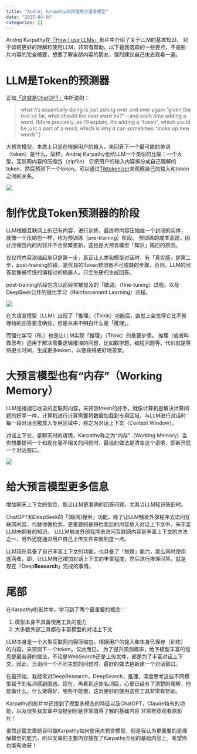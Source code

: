 ```yaml
---
title: "Andrej Karpathy如何使用大语言模型"
date: "2025-04-06"
categories: []
---
```


Andrej Karpathy在[「How I use LLMs」](https://youtu.be/EWvNQjAaOHw?si=gV93Va9F02gNhrY4)影片中介绍了关于LLM的基本知识。
对于如何更好的理解和使用LLM，非常有帮助。以下是我选取的一些要点，不是影片内容的完全概要，想要了解全部内容的朋友，强烈建议自己也去观看一遍。

# LLM是Token的预测器
正如[「这就是ChatGPT」](https://writings.stephenwolfram.com/2023/02/what-is-chatgpt-doing-and-why-does-it-work/)中所说的：

> what it’s essentially doing is just asking over and over again “given the text so far, what should the next word be?”—and each time adding a word. (More precisely, as I’ll explain, it’s adding a “token”, which could be just a part of a word, which is why it can sometimes “make up new words”.)

大预言模型，本质上只是在根据用户的输入，来回答下一个最可能的单词（token）是什么。同样，Andrej Karpathy也给LLM一个类似的比喻：一个大型，互联网内容的压缩包（zipfile）
它把用户的输入内容拆分成自己理解的token，然后预测下一个token。可以通过[Tiktokenizer](https://tiktokenizer.vercel.app/)来观察自己的输入和token之间的关系。

![](https://image.luozx.org/garden/2025/04/d73edafb39b6710794937742f4a1ebac.png)

# 制作优良Token预测器的阶段

LLM根据互联网上的已有内容，进行训练，最终将内容压缩成一个封闭的实体，就像一个压缩包一样，称为预训练（pre-training）阶段。
预训练的成本高昂，因此压缩包内的内容并不会频繁更新，这也是大预言模型「知识」陈旧的原因。

仅仅将内容浓缩起来只是第一步，真正让人类和模型对话时，有「真实感」是第二步，post-training阶段，是优良的Token预测器不可或缺的步骤，否则，LLM的回答就像被传统的编程过的机器人，只会生硬的生成回答。

post-training阶段包含以前经常被提及的「微调」（fine-tuning）过程。以及DeepSeek公开的强化学习（Reinforcement Learning）过程。

![](https://image.luozx.org/garden/2025/04/c3c692d40abd08045116ec7d31a407d0.png)

在大语言模型（LLM）出现了「推理」（Think）功能后，直觉上会觉得它比不推理给的回答更准确些，但是从来不明白什么是「推理」。

而强化学习（RL）也是让LLM实现「推理」（Think）的重要步骤。
推理（或者叫做思考）适用于解决需要逻辑推演的问题，比如数学题，编程问题等。代价就是等待更长时间，生成更多token，以便获得更好地答案。

# 大预言模型也有“内存”（Working Memory）

LLM是根据已收录的互联网内容，来预测token的好手。就像计算机是解决计算问题的好手一样，计算机进行计算需要将数据加载到专用区域，与LLM进行对话时每一段对话也被放入专用区域中，称之为对话上下文（Context Window）。

对话上下文，是聊天时的语境，Karpathy称之为“内存”（Working Memory）当你想要提问一个和现在毫不相关的问题时，最佳的做法是清空这个语境，即新开启一个对话窗口。

![](https://image.luozx.org/garden/2025/04/22933c1d3dc2644c04ff8402dc58144f.png)

# 给大预言模型更多信息

增加聊天上下文的信息，能让LLM更准确的回答问题，尤其当LLM知识陈旧时。

ChatGPT和DeepSeek的「(联网)搜索」功能，除了让LLM触发外部程序去访问互联网内容，代替你做检索，更重要的是将检索后的内容放入对话上下文中，来丰富LLM未拥有的知识。
让LLM触发外部程序去访问互联网内容是丰富上下文的方法之一，另外还能通过用户自己上传文件来做到这一点。

LLM现在具备了自己丰富上下文的功能，也具备了「推理」能力，那么同时使用这两者，即，让LLM自己增加对话上下文的丰富程度，然后进行推理回答，就是现在「Deep**Research**」完成的事情。


# 尾部

在Karpathy的影片中，学习到了两个最重要的概念：

1. 模型本身不具备使用工具的能力
2. 大多数外部工具都在丰富模型的对话上下文

LLM本身是一个大型互联网内容压缩包，根据用户的输入和本身已保存（训练）的内容，来预测下一个token。仅此而已。
为了提升预测概率，给予模型丰富的信息是最普遍的做法，不论是WebSearch还是上传文件，都是为了丰富对话上下文。因此，当询问一个不同主题的问题时，最好的做法是新建一个对话窗口。


在最开始，我经常对DeepResearch，DeepSearch，推理，深度思考这些不同模型赋予的名词感到困惑。现在，再看到这些名词后，心里已经有了清楚的理解，他能做什么，什么做得好，哪些不能做，这对更好的使用这些工具非常有帮助。

::: {.callout-note}

Karpathy的影片中还提到了模型多模态的特征以及ChatGPT，Claude特有的功能，以及很多我文章中没提到但是非常值得了解的基础内容
非常推荐观看原影片！

:::

虽然这篇文章题目叫做Karpathy如何使用大预言模型，但是我认为更重要的是理解模型的能力，所以文章的主要内容放在了Karpathy介绍的基础内容上，希望你也能有收获！
